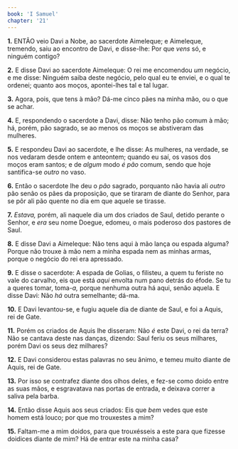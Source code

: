 ```yaml
---
book: 'I Samuel'
chapter: '21'
---
```


**1.** ENTÃO veio Davi a Nobe, ao sacerdote Aimeleque; e Aimeleque, tremendo, saiu ao encontro de Davi, e disse-lhe: Por que *vens* só, e ninguém contigo?

**2.** E disse Davi ao sacerdote Aimeleque: O rei me encomendou *um* negócio, e me disse: Ninguém saiba deste negócio, pelo qual eu te enviei, e o qual te ordenei; quanto aos moços, apontei-lhes tal e tal lugar.

**3.** Agora, pois, que tens à mão? Dá-me cinco pães na minha mão, ou o que se achar.

**4.** E, respondendo o sacerdote a Davi, disse: Não tenho pão comum à mão; há, porém, pão sagrado, se ao menos os moços se abstiveram das mulheres.

**5.** E respondeu Davi ao sacerdote, e lhe disse: As mulheres, na verdade, se nos vedaram desde ontem e anteontem; quando eu saí, os vasos dos moços eram santos; e de *algum* modo *é pão* comum, sendo que hoje santifica-se *outro* no vaso.

**6.** Então o sacerdote lhe deu o *pão* sagrado, porquanto não havia ali *outro* pão senão os pães da proposição, que se tiraram de diante do Senhor, para se pôr ali pão quente no dia em que aquele se tirasse.

**7.** *Estava,* porém, ali naquele dia um dos criados de Saul, detido perante o Senhor, e *era* seu nome Doegue, edomeu, o mais poderoso dos pastores de Saul.

**8.** E disse Davi a Aimeleque: Não tens aqui à mão lança ou espada alguma? Porque não trouxe à mão nem a minha espada nem as minhas armas, porque o negócio do rei era apressado.

**9.** E disse o sacerdote: A espada de Golias, o filisteu, a quem tu feriste no vale do carvalho, eis que está *aqui* envolta num pano detrás do éfode. Se tu a queres tomar, toma-*a,* porque nenhuma outra há aqui, senão aquela. E disse Davi: Não *há* outra semelhante; dá-ma.

**10.** E Davi levantou-se, e fugiu aquele dia de diante de Saul, e foi a Aquis, rei de Gate.

**11.** Porém os criados de Aquis lhe disseram: Não *é* este Davi, o rei da terra? Não se cantava deste nas danças, dizendo: Saul feriu os seus milhares, porém Davi os seus dez milhares?

**12.** E Davi considerou estas palavras no seu ânimo, e temeu muito diante de Aquis, rei de Gate.

**13.** Por isso se contrafez diante dos olhos deles, e fez-se como doido entre as suas mãos, e esgravatava nas portas de entrada, e deixava correr a saliva pela barba.

**14.** Então disse Aquis aos seus criados: Eis que *bem* vedes que este homem está louco; por que mo trouxestes a mim?

**15.** Faltam-me a mim doidos, para que trouxésseis a este para que fizesse doidices diante de mim? Há de entrar este na minha casa?
